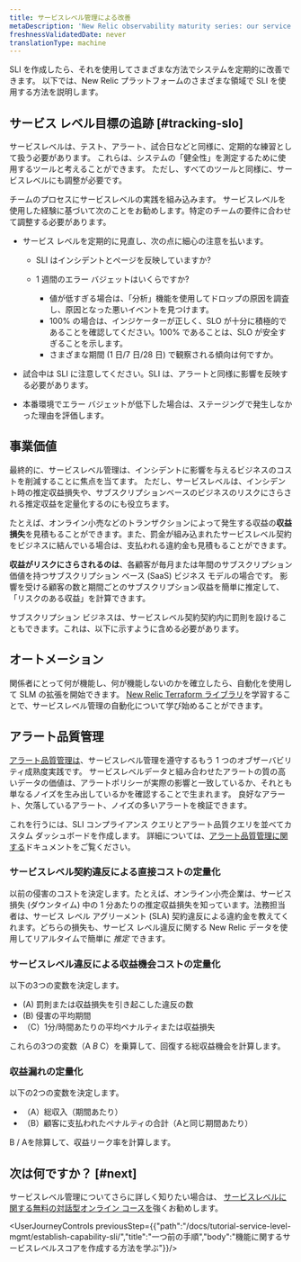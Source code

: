 ```yaml
---
title: サービスレベル管理による改善
metaDescription: 'New Relic observability maturity series: our service level management guide shows you how to easily measure and communicate the overall health, performance, and quality of your digital products and services to all stakeholders.'
freshnessValidatedDate: never
translationType: machine
---
```


SLI を作成したら、それを使用してさまざまな方法でシステムを定期的に改善できます。 以下では、New Relic プラットフォームのさまざまな領域で SLI を使用する方法を説明します。

## サービス レベル目標の追跡 [#tracking-slo]

サービスレベルは、テスト、アラート、試合日などと同様に、定期的な練習として扱う必要があります。 これらは、システムの「健全性」を測定するために使用するツールと考えることができます。 ただし、すべてのツールと同様に、サービスレベルにも調整が必要です。

チームのプロセスにサービスレベルの実践を組み込みます。 サービスレベルを使用した経験に基づいて次のことをお勧めします。特定のチームの要件に合わせて調整する必要があります。

* サービス レベルを定期的に見直し、次の点に細心の注意を払います。

  * SLI はインシデントとページを反映していますか?

  * 1 週間のエラー バジェットはいくらですか?

    * 値が低すぎる場合は、「分析」機能を使用してドロップの原因を調査し、原因となった悪いイベントを見つけます。
    * 100% の場合は、インジケーターが正しく、SLO が十分に積極的であることを確認してください。100% であることは、SLO が安全すぎることを示します。
    * さまざまな期間 (1 日/7 日/28 日) で観察される傾向は何ですか。

* 試合中は SLI に注意してください。SLI は、アラートと同様に影響を反映する必要があります。

* 本番環境でエラー バジェットが低下した場合は、ステージングで発生しなかった理由を評価します。

## 事業価値

最終的に、サービスレベル管理は、インシデントに影響を与えるビジネスのコストを削減することに焦点を当てます。 ただし、サービスレベルは、インシデント時の推定収益損失や、サブスクリプションベースのビジネスのリスクにさらされる推定収益を定量化するのにも役立ちます。

たとえば、オンライン小売などのトランザクションによって発生する収益の**収益損失**を見積もることができます。また、罰金が組み込まれたサービスレベル契約をビジネスに結んでいる場合は、支払われる違約金も見積もることができます。

**収益がリスクにさらされるのは**、各顧客が毎月または年間のサブスクリプション価値を持つサブスクリプション ベース (SaaS) ビジネス モデルの場合です。 影響を受ける顧客の数と期間ごとのサブスクリプション収益を簡単に推定して、「リスクのある収益」を計算できます。

<Callout variant="tip">
  サブスクリプション ビジネスは、サービスレベル契約契約内に罰則を設けることもできます。これは、以下に示すように含める必要があります。
</Callout>

## オートメーション

関係者にとって何が機能し、何が機能しないのかを確立したら、自動化を使用して SLM の拡張を開始できます。 [New Relic Terraform ライブラリ](https://registry.terraform.io/providers/newrelic/newrelic/latest/docs/resources/service_level)を学習することで、サービスレベル管理の自動化について学び始めることができます。

## アラート品質管理

[アラート品質管理は](/docs/tutorial-create-alerts/manage-alert-quality/)、サービスレベル管理を遵守するもう 1 つのオブザーバビリティ成熟度実践です。 サービスレベルデータと組み合わせたアラートの質の高いデータの価値は、アラートポリシーが実際の影響と一致しているか、それとも単なるノイズを生み出しているかを確認することで生まれます。 良好なアラート、欠落しているアラート、ノイズの多いアラートを検証できます。

これを行うには、SLI コンプライアンス クエリとアラート品質クエリを並べてカスタム ダッシュボードを作成します。 詳細については、[アラート品質管理に関する](/docs/tutorial-create-alerts/manage-alert-quality/)ドキュメントをご覧ください。

### サービスレベル契約違反による直接コストの定量化

以前の侵害のコストを決定します。たとえば、オンライン小売企業は、サービス損失 (ダウンタイム) 中の 1 分あたりの推定収益損失を知っています。法務担当者は、サービス レベル アグリーメント (SLA) 契約違反による違約金を教えてくれます。どちらの損失も、サービス レベル違反に関する New Relic データを使用してリアルタイムで簡単に _推定_ できます。

### サービスレベル違反による収益機会コストの定量化

以下の3つの変数を決定します。

* (A) 罰則または収益損失を引き起こした違反の数
* (B) 侵害の平均期間
* （C）1分/時間あたりの平均ペナルティまたは収益損失

これらの3つの変数（A _B_ C）を乗算して、回復する総収益機会を計算します。

### 収益漏れの定量化

以下の2つの変数を決定します。

* （A）総収入（期間あたり）
* （B）顧客に支払われたペナルティの合計（Aと同じ期間あたり）

B / Aを除算して、収益リーク率を計算します。

## 次は何ですか？ [#next]

サービスレベル管理についてさらに詳しく知りたい場合は、 [サービスレベルに関する無料の対話型オンライン コースを](https://learn.newrelic.com/self-paced-service-level-management-in-new-relic/1233749/scorm/3p40vqhz6d4f8)強くお勧めします。

<UserJourneyControls previousStep={{"path":"/docs/tutorial-service-level-mgmt/establish-capability-sli/","title":"一つ前の手順","body":"機能に関するサービスレベルスコアを作成する方法を学ぶ"}}/>
